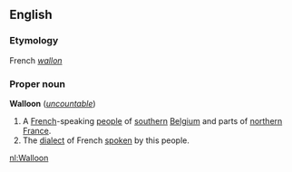 ==English==
===Etymology===
French ''[[wallon]]''

===Proper noun===
'''Walloon''' (''[[uncountable]]'')

#A [[French]]-speaking [[people]] of [[southern]] [[Belgium]] and parts of [[northern]] [[France]].
#The [[dialect]] of French [[spoken]] by this people.

[[nl:Walloon]]